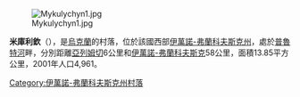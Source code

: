 [[Image:Mykulychyn1.jpg|right]]

{{coord|48|23|35|N|24|36|7|E|scale:30000|display=title}}

'''米庫利欽'''（{{lang-uk|Микуличин}}），是[[烏克蘭|烏克蘭]]的村落，位於該國西部[[伊萬諾-弗蘭科夫斯克州|伊萬諾-弗蘭科夫斯克州]]，處於[[普魯特河|普魯特河]]畔，分別距離[[亞列姆切|亞列姆切]]6公里和[[伊萬諾-弗蘭科夫斯克|伊萬諾-弗蘭科夫斯克]]58公里，面積13.85平方公里，2001年人口4,961。

{{DEFAULTSORT:Микуличин}}
[[Category:伊萬諾-弗蘭科夫斯克州村落|Category:伊萬諾-弗蘭科夫斯克州村落]]


{{IvanoFrankivsk-geo-stub}}